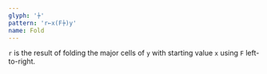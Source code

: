 ```yaml
---
glyph: '⍆'
pattern: 'r←x(F⍆)y'
name: Fold
---
```


`r` is the result of folding the major cells of `y` with starting value `x` using `F` left-to-right.